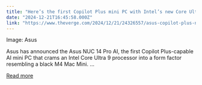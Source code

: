 ```yaml
---
title: "Here’s the first Copilot Plus mini PC with Intel’s new Core Ultra 9 processors"
date: "2024-12-21T16:45:58.000Z"
link: "https://www.theverge.com/2024/12/21/24326557/asus-copilot-plus-nuc-mini-pc-intel-core-ultra-series-2-processor"
---
```


Image: Asus
    

  
Asus has announced the Asus NUC 14 Pro AI, the first Copilot Plus-capable AI mini PC that crams an Intel Core Ultra 9 processor into a form factor resembling a black M4 Mac Mini. ...

[Read more](https://www.theverge.com/2024/12/21/24326557/asus-copilot-plus-nuc-mini-pc-intel-core-ultra-series-2-processor)

